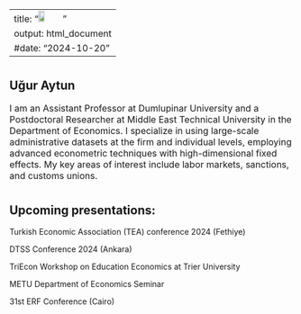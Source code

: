 

---
title: "![](C:/Users/Lenovo/Documents/GitHub/uguraytun/docs/portrait.jpg){width=25%}"        
output: html_document
#date: "2024-10-20"
---

#
#
#
#
#

## Uğur Aytun
<span style="font-size: 12pt;">
I am an Assistant Professor at Dumlupinar University and a Postdoctoral Researcher at Middle East Technical University in the Department of Economics. I specialize in using large-scale administrative datasets at the firm and individual levels, employing advanced econometric techniques with high-dimensional fixed effects. My key areas of interest include labor markets, sanctions, and customs unions.</span>


#
#
#
#
#

## Upcoming presentations:
Turkish Economic Association (TEA) conference 2024 (Fethiye)

DTSS Conference 2024 (Ankara)

TriEcon Workshop on Education Economics at Trier University

METU Department of Economics Seminar

31st ERF Conference (Cairo)